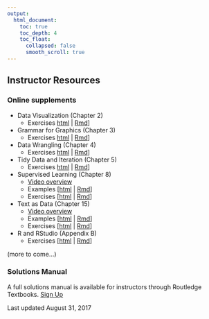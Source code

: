 ```yaml
---
output:
  html_document:
    toc: true
    toc_depth: 4
    toc_float:
      collapsed: false
      smooth_scroll: true
---
```


## Instructor Resources

### Online supplements

- Data Visualization (Chapter 2)
    - Exercises [html](instructor/datavizI-ex.html)  | [Rmd](https://rawgit.com/mdsr-book/mdsr-book.github.io/master/instructor/datavizI-ex.Rmd)]

- Grammar for Graphics (Chapter 3)
    - Exercises [html](instructor/datavizII-ex.html)  | [Rmd](https://rawgit.com/mdsr-book/mdsr-book.github.io/master/instructor/datavizII-ex.Rmd)]

- Data Wrangling (Chapter 4)
    - Exercises [html](instructor/dataI-ex.html)  | [Rmd](https://rawgit.com/mdsr-book/mdsr-book.github.io/master/instructor/dataI-ex.Rmd)]

- Tidy Data and Iteration (Chapter 5)
    - Exercises [html](instructor/dataII-ex.html)  | [Rmd](https://rawgit.com/mdsr-book/mdsr-book.github.io/master/instructor/dataII-ex.Rmd)]


- Supervised Learning (Chapter 8)
    - [Video overview](https://youtu.be/Nlezx2gS8hw)
    - Examples [[html](instructor/learningI.html)  | [Rmd](https://rawgit.com/mdsr-book/mdsr-book.github.io/master/instructor/learningI.Rmd)]
    - Exercises [[html](instructor/learningI-ex.html) |  [Rmd](https://rawgit.com/mdsr-book/mdsr-book.github.io/master/instructor/learningI-ex.Rmd)]


- Text as Data (Chapter 15)
    - [Video overview](https://youtu.be/sp25j9WaqwA)
    - Examples [[html](instructor/text.html) | [Rmd](https://rawgit.com/mdsr-book/mdsr-book.github.io/master/instructor/text.Rmd)]
    - Exercises [[html](instructor/text-ex.html) | [Rmd](https://rawgit.com/mdsr-book/mdsr-book.github.io/master/instructor/text-ex.Rmd)]

- R and RStudio (Appendix B)
    - Exercises [[html](instructor/appR-ex.html) | [Rmd](https://rawgit.com/mdsr-book/mdsr-book.github.io/master/instructor/appR-ex.Rmd)]

(more to come...)

### Solutions Manual

A full solutions manual is available for instructors through Routledge Textbooks. [Sign Up](http://routledgetextbooks.com/textbooks/instructor_downloads/)

Last updated August 31, 2017
